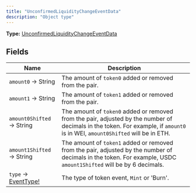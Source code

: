 ```yaml
---
title: "UnconfirmedLiquidityChangeEventData"
description: "Object type"
---
```


**Type:** [UnconfirmedLiquidityChangeEventData](/api-reference/types/unconfirmedliquiditychangeeventdata)

## Fields

| Name | Description |
|------|-------------|
| `amount0` → String | The amount of `token0` added or removed from the pair. |
| `amount1` → String | The amount of `token1` added or removed from the pair. |
| `amount0Shifted` → String | The amount of `token0` added or removed from the pair, adjusted by the number of decimals in the token. For example, if `amount0` is in WEI, `amount0Shifted` will be in ETH. |
| `amount1Shifted` → String | The amount of `token1` added or removed from the pair, adjusted by the number of decimals in the token. For example, USDC `amount1Shifted` will be by 6 decimals. |
| `type` → [EventType!](/api-reference/types/eventtype) | The type of token event, `Mint` or 'Burn'. |

